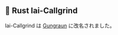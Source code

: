## 🦀 Rust Iai-Callgrind

Iai-Callgrind は [Gungraun][rust gungraun] に改名されました。

[rust gungraun]: #-rust-gungraun
